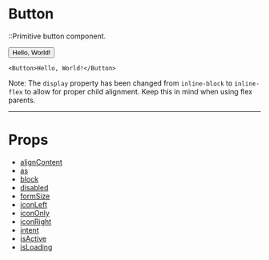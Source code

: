 
# Button

::Primitive button component.

<Button>Hello, World!</Button>

```tsx
<Button>Hello, World!</Button>
```

Note: The `display` property has been changed from `inline-block` to
`inline-flex` to allow for proper child alignment. Keep this in mind when using
flex parents.

---

# Props

- [alignContent](#aligncontent)
- [as](#as)
- [block](#block)
- [disabled](#disabled)
- [formSize](#formsize)
- [iconLeft](#iconleft)
- [iconOnly](#icononly)
- [iconRight](#iconright)
- [intent](#intent)
- [isActive](#isactive)
- [isLoading](#isloading)

<AlignContent />
<As />
<Block />
<Disabled />
<FormSize />
<IconLeft />
<IconOnly />
<IconRight />
<Intent />
<IsActive />
<IsLoading />
